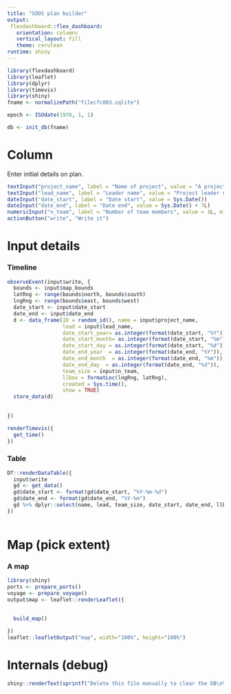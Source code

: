 ```yaml
---
title: "SOOS plan builder"
output: 
 flexdashboard::flex_dashboard:
   orientation: columns
   vertical_layout: fill
   theme: cerulean
runtime: shiny
---
```





```r
library(flexdashboard)
library(leaflet)
library(dplyr)
library(timevis)
library(shiny)
fname <- normalizePath("filecfc003.sqlite")

epoch <- ISOdate(1970, 1, 1)
```

```r


db <- init_db(fname)
```

Column {.sidebar}
========================================================================

Enter initial details on  plan. 

```r
textInput("project_name", label = "Name of project", value = "A project name")
textInput("lead_name", label = "Leader name", value = "Project leader name")
dateInput("date_start", label = "Date start", value = Sys.Date())
dateInput("date_end", label = "Date end", value = Sys.Date() + 7L)
numericInput("n_team", label = "Number of team members", value = 1L, min = 1L, max = NA_integer_)
actionButton("write", "Write it")
```

Input details
========================================================================

### Timeline

```r
observeEvent(input$write, {
  bounds <- input$map_bounds
  latRng <- range(bounds$north, bounds$south)
  lngRng <- range(bounds$east, bounds$west)
  date_start <- input$date_start
  date_end <- input$date_end
  d <- data_frame(ID = random_id(), name = input$project_name, 
                  lead = input$lead_name, 
                  date_start_year= as.integer(format(date_start, "%Y")), 
                  date_start_month= as.integer(format(date_start, "%m")), 
                  date_start_day = as.integer(format(date_start, "%d")),
                  date_end_year  = as.integer(format(date_end, "%Y")), 
                  date_end_month  = as.integer(format(date_end, "%m")),
                  date_end_day  = as.integer(format(date_end, "%d")),
                  team_size = input$n_team, 
                  llbox = formatLoc(lngRng, latRng), 
                  created = Sys.time(), 
                  show = TRUE)
  store_data(d)
  
  
})

renderTimevis({
  get_time()
})
```

### Table
```r
DT::renderDataTable({
  input$write
  gd <- get_data()
  gd$date_start <- format(gd$date_start, "%Y-%m-%d")
  gd$date_end <- format(gd$date_end, "%Y-%m")
  gd %>% dplyr::select(name, lead, team_size, date_start, date_end, llbox)
})



```

Map (pick extent)
========================================================================

### A map

```r
library(shiny)
ports <- prepare_ports()
voyage <- prepare_voyage()
output$map <- leaflet::renderLeaflet({
  

  build_map()
  
})
leaflet::leafletOutput("map", width="100%", height="100%")

```



Internals (debug)
========================================================================

```r
shiny::renderText(sprintf("Delete this file manually to clear the DB\n%s", fname))

```


